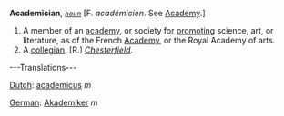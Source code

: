 '''Academician''', ''<code>[[noun (part of speech)|noun]]</code>'' [F. ''acad&eacute;micien''. See [[Academy]].]

<ol>
<li>A member of an [[academy]], or society for [[promoting]] science, art, or literature, as of the French [[Academy]], or the Royal Academy of arts.

<li> A [[collegian]]. [R.] ''[[Chesterfield (source)|Chesterfield]].''
</ol>

---Translations---

[[Dutch]]: [[academicus]] ''m''

[[German]]: [[Akademiker]] ''m''